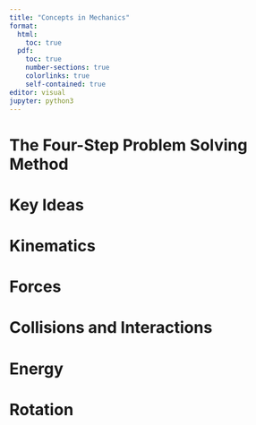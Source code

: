 ```yaml
---
title: "Concepts in Mechanics"
format: 
  html:
    toc: true
  pdf:
    toc: true
    number-sections: true
    colorlinks: true
    self-contained: true
editor: visual
jupyter: python3
---
```


# The Four-Step Problem Solving Method {#fourstepmethod}


# Key Ideas {#keyideas}
::: panel-tabset
# Kinematics

# Forces 

# Collisions and Interactions

# Energy

# Rotation

::: 
